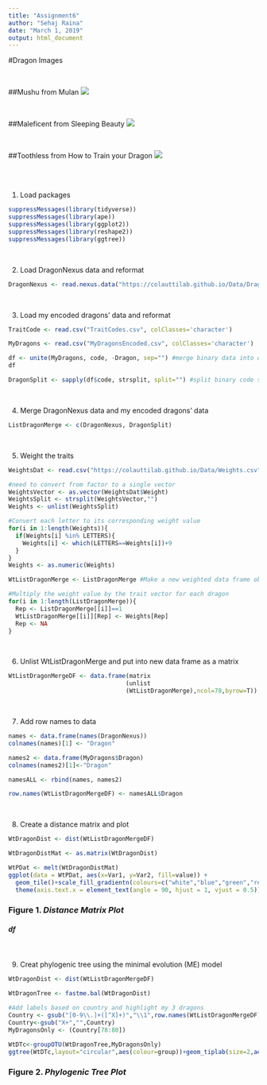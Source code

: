 ```yaml
---
title: "Assignment6"
author: "Sehaj Raina"
date: "March 1, 2019"
output: html_document
---
```


#Dragon Images

<br>

##Mushu from Mulan
![](mushu.png)

<br>

##Maleficent from Sleeping Beauty
![](maleficent.jpg)

<br>

##Toothless from How to Train your Dragon
![](toothless.png)

<br><br>

1. Load packages
```r
suppressMessages(library(tidyverse))
suppressMessages(library(ape))
suppressMessages(library(ggplot2))
suppressMessages(library(reshape2))
suppressMessages(library(ggtree))
```

<br>

2. Load DragonNexus data and reformat 
```r

DragonNexus <- read.nexus.data("https://colauttilab.github.io/Data/DragonMatrix.nex")
```

<br>

3. Load my encoded dragons' data and reformat 
```r

TraitCode <- read.csv("TraitCodes.csv", colClasses='character') 

MyDragons <- read.csv("MyDragonsEncoded.csv", colClasses='character') 

df <- unite(MyDragons, code, -Dragon, sep="") #merge binary data into one column for each dragon
df

DragonSplit <- sapply(df$code, strsplit, split="") #split binary code so each number has an individual column
```

<br>

4. Merge DragonNexus data and my encoded dragons' data 
```r

ListDragonMerge <- c(DragonNexus, DragonSplit)
```

<br>

5. Weight the traits
```r

WeightsDat <- read.csv("https://colauttilab.github.io/Data/Weights.csv")

#need to convert from factor to a single vector
WeightsVector <- as.vector(WeightsDat$Weight) 
WeightsSplit <- strsplit(WeightsVector,"")
Weights <- unlist(WeightsSplit)

#Convert each letter to its corresponding weight value
for(i in 1:length(Weights)){
  if(Weights[i] %in% LETTERS){
    Weights[i] <- which(LETTERS==Weights[i])+9
  }
}
Weights <- as.numeric(Weights)

WtListDragonMerge <- ListDragonMerge #Make a new weighted data frame object

#Multiply the weight value by the trait vector for each dragon
for(i in 1:length(ListDragonMerge)){
  Rep <- ListDragonMerge[[i]]==1
  WtListDragonMerge[[i]][Rep] <- Weights[Rep]
  Rep <- NA
}
```

<br>

6. Unlist WtListDragonMerge and put into new data frame as a matrix
```r

WtListDragonMergeDF <- data.frame(matrix
                                 (unlist
                                 (WtListDragonMerge),ncol=78,byrow=T)) 
```

<br>

7. Add row names to data 
```r

names <- data.frame(names(DragonNexus))
colnames(names)[1] <- "Dragon"

names2 <- data.frame(MyDragons$Dragon)
colnames(names2)[1]<-"Dragon"

namesALL <- rbind(names, names2)

row.names(WtListDragonMergeDF) <- namesALL$Dragon
```

<br>

8. Create a distance matrix and plot
```r

WtDragonDist <- dist(WtListDragonMergeDF)

WtDragonDistMat <- as.matrix(WtDragonDist)

WtPDat <- melt(WtDragonDistMat)
ggplot(data = WtPDat, aes(x=Var1, y=Var2, fill=value)) + 
  geom_tile()+scale_fill_gradientn(colours=c("white","blue","green","red")) +
  theme(axis.text.x = element_text(angle = 90, hjust = 1, vjust = 0.5))
```
### __Figure 1.__ *Distance Matrix Plot*
##### df 

<br>

9. Creat phylogenic tree using the minimal evolution (ME) model
```r

WtDragonDist <- dist(WtListDragonMergeDF)

WtDragonTree <- fastme.bal(WtDragonDist)

#Add labels based on country and highlight my 3 dragons 
Country <- gsub("[0-9\\.]+([^X]+)","\\1",row.names(WtListDragonMergeDF))
Country<-gsub("X+","",Country)
MyDragonsOnly <- (Country[78:80])

WtDTc<-groupOTU(WtDragonTree,MyDragonsOnly)
ggtree(WtDTc,layout="circular",aes(colour=group))+geom_tiplab(size=2,aes(angle=angle))
```
### __Figure 2.__ *Phylogenic Tree Plot*
#####

